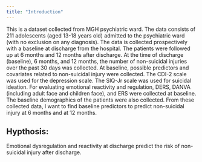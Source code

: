 ```yaml
---
title: "Introduction"
---
```


  This is a dataset collected from MGH psychiatric ward. The data consists of 211 adolescents (aged 13-18 years old) admitted to the psychiatric ward (with no exclusion on any diagnosis). The data is collected prospectively with a baseline at discharge from the hospital. The patients were followed up at 6 months and 12 months after discharge. At the time of discharge (baseline), 6 months, and 12 months, the number of non-suicidal injuries over the past 30 days was collected. At baseline, possible predictors and covariates related to non-suicidal injury were collected. The CDI-2 scale was used for the depression scale. The SIQ-Jr scale was used for suicidal ideation. For evaluating emotional reactivity and regulation, DERS, DANVA (including adult face and children face), and ERS were collected at baseline. The baseline demographics of the patients were also collected. From these collected data, I want to find baseline predictors to predict non-suicidal injury at 6 months and at 12 months.

## Hypthosis:
Emotional dysregulation and reactivity at discharge predict the risk of non-suicidal injury after discharge. 